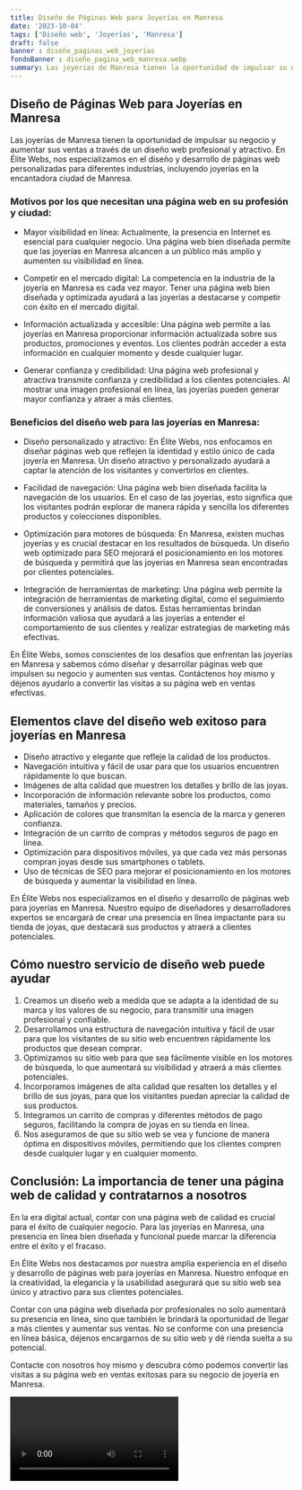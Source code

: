 ```yaml
---
title: Diseño de Páginas Web para Joyerías en Manresa
date: '2023-10-04'
tags: ['Diseño web', 'Joyerías', 'Manresa']
draft: false
banner : diseño_paginas_web_joyerías
fondoBanner : diseño_pagina_web_manresa.webp
summary: Las joyerías de Manresa tienen la oportunidad de impulsar su negocio y aumentar sus ventas a través de un diseño web profesional y atractivo. En Élite Webs, nos especializamos en el diseño y desarrollo de páginas web personalizadas para diferentes industrias, incluyendo joyerías en la encantadora ciudad de Manresa.
---
```


## Diseño de Páginas Web para Joyerías en Manresa

Las joyerías de Manresa tienen la oportunidad de impulsar su negocio y aumentar sus ventas a través de un diseño web profesional y atractivo. En Élite Webs, nos especializamos en el diseño y desarrollo de páginas web personalizadas para diferentes industrias, incluyendo joyerías en la encantadora ciudad de Manresa.

### Motivos por los que necesitan una página web en su profesión y ciudad:

- Mayor visibilidad en línea: Actualmente, la presencia en Internet es esencial para cualquier negocio. Una página web bien diseñada permite que las joyerías en Manresa alcancen a un público más amplio y aumenten su visibilidad en línea.

- Competir en el mercado digital: La competencia en la industria de la joyería en Manresa es cada vez mayor. Tener una página web bien diseñada y optimizada ayudará a las joyerías a destacarse y competir con éxito en el mercado digital.

- Información actualizada y accesible: Una página web permite a las joyerías en Manresa proporcionar información actualizada sobre sus productos, promociones y eventos. Los clientes podrán acceder a esta información en cualquier momento y desde cualquier lugar.

- Generar confianza y credibilidad: Una página web profesional y atractiva transmite confianza y credibilidad a los clientes potenciales. Al mostrar una imagen profesional en línea, las joyerías pueden generar mayor confianza y atraer a más clientes.

### Beneficios del diseño web para las joyerías en Manresa:

- Diseño personalizado y atractivo: En Élite Webs, nos enfocamos en diseñar páginas web que reflejen la identidad y estilo único de cada joyería en Manresa. Un diseño atractivo y personalizado ayudará a captar la atención de los visitantes y convertirlos en clientes.

- Facilidad de navegación: Una página web bien diseñada facilita la navegación de los usuarios. En el caso de las joyerías, esto significa que los visitantes podrán explorar de manera rápida y sencilla los diferentes productos y colecciones disponibles.

- Optimización para motores de búsqueda: En Manresa, existen muchas joyerías y es crucial destacar en los resultados de búsqueda. Un diseño web optimizado para SEO mejorará el posicionamiento en los motores de búsqueda y permitirá que las joyerías en Manresa sean encontradas por clientes potenciales.

- Integración de herramientas de marketing: Una página web permite la integración de herramientas de marketing digital, como el seguimiento de conversiones y análisis de datos. Estas herramientas brindan información valiosa que ayudará a las joyerías a entender el comportamiento de sus clientes y realizar estrategias de marketing más efectivas.

En Élite Webs, somos conscientes de los desafíos que enfrentan las joyerías en Manresa y sabemos cómo diseñar y desarrollar páginas web que impulsen su negocio y aumenten sus ventas. Contáctenos hoy mismo y déjenos ayudarlo a convertir las visitas a su página web en ventas efectivas.

<GifSeo />

<Cta />

## Elementos clave del diseño web exitoso para joyerías en Manresa

- Diseño atractivo y elegante que refleje la calidad de los productos.
- Navegación intuitiva y fácil de usar para que los usuarios encuentren rápidamente lo que buscan.
- Imágenes de alta calidad que muestren los detalles y brillo de las joyas.
- Incorporación de información relevante sobre los productos, como materiales, tamaños y precios.
- Aplicación de colores que transmitan la esencia de la marca y generen confianza.
- Integración de un carrito de compras y métodos seguros de pago en línea.
- Optimización para dispositivos móviles, ya que cada vez más personas compran joyas desde sus smartphones o tablets.
- Uso de técnicas de SEO para mejorar el posicionamiento en los motores de búsqueda y aumentar la visibilidad en línea.

En Élite Webs nos especializamos en el diseño y desarrollo de páginas web para joyerías en Manresa. Nuestro equipo de diseñadores y desarrolladores expertos se encargará de crear una presencia en línea impactante para su tienda de joyas, que destacará sus productos y atraerá a clientes potenciales.

## Cómo nuestro servicio de diseño web puede ayudar

1. Creamos un diseño web a medida que se adapta a la identidad de su marca y los valores de su negocio, para transmitir una imagen profesional y confiable.
2. Desarrollamos una estructura de navegación intuitiva y fácil de usar para que los visitantes de su sitio web encuentren rápidamente los productos que desean comprar.
3. Optimizamos su sitio web para que sea fácilmente visible en los motores de búsqueda, lo que aumentará su visibilidad y atraerá a más clientes potenciales.
4. Incorporamos imágenes de alta calidad que resalten los detalles y el brillo de sus joyas, para que los visitantes puedan apreciar la calidad de sus productos.
5. Integramos un carrito de compras y diferentes métodos de pago seguros, facilitando la compra de joyas en su tienda en línea.
6. Nos aseguramos de que su sitio web se vea y funcione de manera óptima en dispositivos móviles, permitiendo que los clientes compren desde cualquier lugar y en cualquier momento.

## Conclusión: La importancia de tener una página web de calidad y contratarnos a nosotros

En la era digital actual, contar con una página web de calidad es crucial para el éxito de cualquier negocio. Para las joyerías en Manresa, una presencia en línea bien diseñada y funcional puede marcar la diferencia entre el éxito y el fracaso.

En Élite Webs nos destacamos por nuestra amplia experiencia en el diseño y desarrollo de páginas web para joyerías en Manresa. Nuestro enfoque en la creatividad, la elegancia y la usabilidad asegurará que su sitio web sea único y atractivo para sus clientes potenciales.

Contar con una página web diseñada por profesionales no solo aumentará su presencia en línea, sino que también le brindará la oportunidad de llegar a más clientes y aumentar sus ventas. No se conforme con una presencia en línea básica, déjenos encargarnos de su sitio web y dé rienda suelta a su potencial.

Contacte con nosotros hoy mismo y descubra cómo podemos convertir las visitas a su página web en ventas exitosas para su negocio de joyería en Manresa.

<Video />

<CtaBot job='Joyerías' city='Manresa'/>

<Gmaps query='Manresa+españa+maps' />